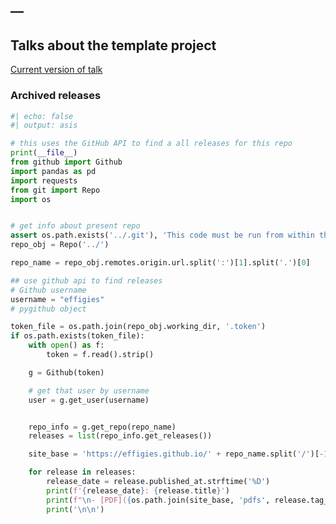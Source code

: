 ---
---

## Talks about the template project

[Current version of talk](talk/)

### Archived releases

```python

#| echo: false
#| output: asis

# this uses the GitHub API to find a all releases for this repo
print(__file__)
from github import Github
import pandas as pd
import requests
from git import Repo
import os


# get info about present repo
assert os.path.exists('../.git'), 'This code must be run from within the site subdirectory'
repo_obj = Repo('../')

repo_name = repo_obj.remotes.origin.url.split(':')[1].split('.')[0]

## use github api to find releases
# Github username
username = "effigies"
# pygithub object

token_file = os.path.join(repo_obj.working_dir, '.token')
if os.path.exists(token_file):
    with open() as f:
        token = f.read().strip()

    g = Github(token)

    # get that user by username
    user = g.get_user(username)


    repo_info = g.get_repo(repo_name)
    releases = list(repo_info.get_releases())

    site_base = 'https://effigies.github.io/' + repo_name.split('/')[-1]

    for release in releases:
        release_date = release.published_at.strftime('%D')
        print(f'{release_date}: {release.title}')
        print(f"\n- [PDF]({os.path.join(site_base, 'pdfs', release.tag_name + '.pdf')}) [Full release]({release.html_url})")
        print('\n\n')



```

